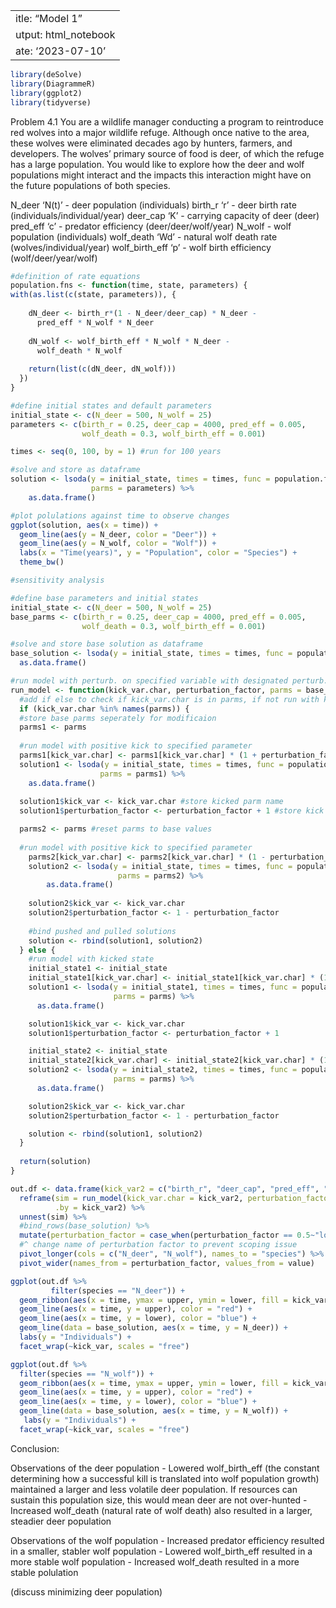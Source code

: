  ---
title: "Model 1"
output: html_notebook
date: '2023-07-10'
---

```r
library(deSolve)
library(DiagrammeR)
library(ggplot2)
library(tidyverse)
```

Problem 4.1 You are a wildlife manager conducting a program to reintroduce red wolves into a major wildlife refuge. Although once native to the area, these wolves were eliminated decades ago by hunters, farmers, and developers. The wolves' primary source of food is deer, of which the refuge has a large population. You would like to explore how the deer and wolf populations might interact and the impacts this interaction might have on the future populations of both species.

N_deer 'N(t)' - deer population (individuals)
birth_r 'r' - deer birth rate (individuals/individual/year)
deer_cap 'K' - carrying capacity of deer (deer)
pred_eff 'c' - predator efficiency (deer/deer/wolf/year)
N_wolf - wolf population (individuals)
wolf_death 'Wd' - natural wolf death rate (wolves/individual/year)
wolf_birth_eff 'p' - wolf birth efficiency (wolf/deer/year/wolf)

```r
#definition of rate equations
population.fns <- function(time, state, parameters) {
with(as.list(c(state, parameters)), {
  
    dN_deer <- birth_r*(1 - N_deer/deer_cap) * N_deer -
      pred_eff * N_wolf * N_deer
    
    dN_wolf <- wolf_birth_eff * N_wolf * N_deer -
      wolf_death * N_wolf
    
    return(list(c(dN_deer, dN_wolf)))
  })
}

#define initial states and default parameters
initial_state <- c(N_deer = 500, N_wolf = 25)
parameters <- c(birth_r = 0.25, deer_cap = 4000, pred_eff = 0.005,
                wolf_death = 0.3, wolf_birth_eff = 0.001)

times <- seq(0, 100, by = 1) #run for 100 years

#solve and store as dataframe
solution <- lsoda(y = initial_state, times = times, func = population.fns,
                  parms = parameters) %>%
    as.data.frame()

#plot polulations against time to observe changes
ggplot(solution, aes(x = time)) +
  geom_line(aes(y = N_deer, color = "Deer")) +
  geom_line(aes(y = N_wolf, color = "Wolf")) +
  labs(x = "Time(years)", y = "Population", color = "Species") +
  theme_bw()

```




```r
#sensitivity analysis

#define base parameters and initial states
initial_state <- c(N_deer = 500, N_wolf = 25)
base_parms <- c(birth_r = 0.25, deer_cap = 4000, pred_eff = 0.005,
                wolf_death = 0.3, wolf_birth_eff = 0.001)

#solve and store base solution as dataframe
base_solution <- lsoda(y = initial_state, times = times, func = population.fns, parms = base_parms) %>%
  as.data.frame()

#run model with perturb. on specified variable with designated perturb. factor
run_model <- function(kick_var.char, perturbation_factor, parms = base_parms) {
  #add if else to check if kick_var.char is in parms, if not run with kicked state
  if (kick_var.char %in% names(parms)) {
  #store base parms seperately for modificaion
  parms1 <- parms
  
  #run model with positive kick to specified parameter
  parms1[kick_var.char] <- parms1[kick_var.char] * (1 + perturbation_factor)
  solution1 <- lsoda(y = initial_state, times = times, func = population.fns,
                    parms = parms1) %>%
    as.data.frame()
  
  solution1$kick_var <- kick_var.char #store kicked parm name
  solution1$perturbation_factor <- perturbation_factor + 1 #store kick value

  parms2 <- parms #reset parms to base values
  
  #run model with positive kick to specified parameter
    parms2[kick_var.char] <- parms2[kick_var.char] * (1 - perturbation_factor)
    solution2 <- lsoda(y = initial_state, times = times, func = population.fns,
                        parms = parms2) %>%
        as.data.frame()
    
    solution2$kick_var <- kick_var.char
    solution2$perturbation_factor <- 1 - perturbation_factor
    
    #bind pushed and pulled solutions
    solution <- rbind(solution1, solution2)
  } else {
    #run model with kicked state
    initial_state1 <- initial_state
    initial_state1[kick_var.char] <- initial_state1[kick_var.char] * (1 + perturbation_factor)
    solution1 <- lsoda(y = initial_state1, times = times, func = population.fns,
                       parms = parms) %>%
      as.data.frame()

    solution1$kick_var <- kick_var.char
    solution1$perturbation_factor <- perturbation_factor + 1

    initial_state2 <- initial_state
    initial_state2[kick_var.char] <- initial_state2[kick_var.char] * (1 - perturbation_factor)
    solution2 <- lsoda(y = initial_state2, times = times, func = population.fns,
                       parms = parms) %>%
      as.data.frame()

    solution2$kick_var <- kick_var.char
    solution2$perturbation_factor <- 1 - perturbation_factor

    solution <- rbind(solution1, solution2)
  }
    
  return(solution)
}

out.df <- data.frame(kick_var2 = c("birth_r", "deer_cap", "pred_eff", "wolf_death", "wolf_birth_eff", "N_deer", "N_wolf")) %>%
  reframe(sim = run_model(kick_var.char = kick_var2, perturbation_factor = 0.5),
          .by = kick_var2) %>%
  unnest(sim) %>%
  #bind_rows(base_solution) %>% 
  mutate(perturbation_factor = case_when(perturbation_factor == 0.5~"lower", perturbation_factor == 1.5~"upper", TRUE~"unknown"))%>%
  #^ change name of perturbation factor to prevent scoping issue
  pivot_longer(cols = c("N_deer", "N_wolf"), names_to = "species") %>%
  pivot_wider(names_from = perturbation_factor, values_from = value)

ggplot(out.df %>%
         filter(species == "N_deer")) +
  geom_ribbon(aes(x = time, ymax = upper, ymin = lower, fill = kick_var), alpha = 0.6) +
  geom_line(aes(x = time, y = upper), color = "red") + 
  geom_line(aes(x = time, y = lower), color = "blue") +
  geom_line(data = base_solution, aes(x = time, y = N_deer)) +
  labs(y = "Individuals") +
  facet_wrap(~kick_var, scales = "free")

ggplot(out.df %>%
  filter(species == "N_wolf")) + 
  geom_ribbon(aes(x = time, ymax = upper, ymin = lower, fill = kick_var), alpha = 0.6) +
  geom_line(aes(x = time, y = upper), color = "red") + 
  geom_line(aes(x = time, y = lower), color = "blue") +
  geom_line(data = base_solution, aes(x = time, y = N_wolf)) +
   labs(y = "Individuals") +
  facet_wrap(~kick_var, scales = "free")

```

Conclusion:  

Observations of the deer population
- Lowered wolf_birth_eff (the constant determining how a successful kill is translated into wolf population growth) maintained a larger and less volatile deer population. If resources can sustain this population size, this would mean deer are not over-hunted
- Increased wolf_death (natural rate of wolf death) also resulted in a larger, steadier deer population

Observations of the wolf population
- Increased predator efficiency resulted in a smaller, stabler wolf population
- Lowered wolf_birth_eff resulted in a more stable wolf population
- Increased wolf_death resulted in a more stable polulation

(discuss minimizing deer population)
